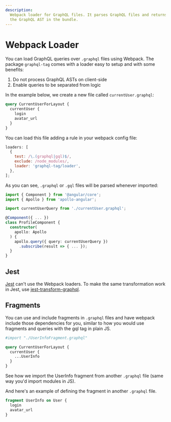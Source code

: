 ```yaml
---
description:
  Webpack loader for GraphQL files. It parses GraphQL files and returns the AST. It also includes
  the GraphQL AST in the bundle.
---
```


# Webpack Loader

You can load GraphQL queries over `.graphql` files using Webpack. The package `graphql-tag` comes
with a loader easy to setup and with some benefits:

1. Do not process GraphQL ASTs on client-side
1. Enable queries to be separated from logic

In the example below, we create a new file called `currentUser.graphql`:

```graphql filename="currentUser.graphql"
query CurrentUserForLayout {
  currentUser {
    login
    avatar_url
  }
}
```

You can load this file adding a rule in your webpack config file:

```js
loaders: [
  {
    test: /\.(graphql|gql)$/,
    exclude: /node_modules/,
    loader: 'graphql-tag/loader',
  },
];
```

As you can see, `.graphql` or `.gql` files will be parsed whenever imported:

```ts
import { Component } from '@angular/core';
import { Apollo } from 'apollo-angular';

import currentUserQuery from './currentUser.graphql';

@Component({ ... })
class ProfileComponent {
  constructor(
    apollo: Apollo
  ) {
    apollo.query({ query: currentUserQuery })
      .subscribe(result => { ... });
  }
}
```

## Jest

[Jest](https://facebook.github.io/jest/) can't use the Webpack loaders. To make the same
transformation work in Jest, use
[jest-transform-graphql](https://github.com/remind101/jest-transform-graphql).

## Fragments

You can use and include fragments in `.graphql` files and have webpack include those dependencies
for you, similar to how you would use fragments and queries with the gql tag in plain JS.

```graphql
#import "./UserInfoFragment.graphql"

query CurrentUserForLayout {
  currentUser {
    ...UserInfo
  }
}
```

See how we import the UserInfo fragment from another `.graphql` file (same way you'd import modules
in JS).

And here's an example of defining the fragment in another `.graphql` file.

```graphql
fragment UserInfo on User {
  login
  avatar_url
}
```
